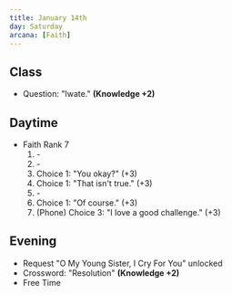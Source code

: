 ```yaml
---
title: January 14th
day: Saturday
arcana: [Faith]
---
```


## Class
- Question: "Iwate." **(Knowledge +2)**

## Daytime
- Faith Rank 7
    1. \-
    1. \-
    1. Choice 1: "You okay?" (+3)
    1. Choice 1: "That isn't true." (+3)
    1. \-
    1. Choice 1: "Of course." (+3)
    1. (Phone) Choice 3: "I love a good challenge." (+3)

## Evening
- Request "O My Young Sister, I Cry For You" unlocked
- Crossword: "Resolution" **(Knowledge +2)**
- Free Time